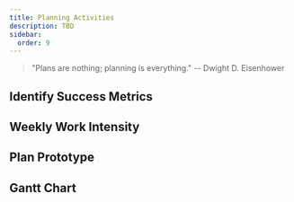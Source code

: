 ```yaml
---
title: Planning Activities
description: TBD
sidebar:
  order: 9
---
```


> "Plans are nothing; planning is everything." -- Dwight D. Eisenhower

## Identify Success Metrics

## Weekly Work Intensity

## Plan Prototype

## Gantt Chart



